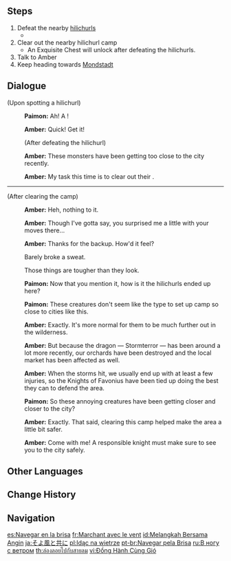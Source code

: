 {{Quest Infobox
|image         = Archon Quest C0A1 Going Upon the Breeze.png
|id            = 00360
|type          = Archon
|chapter       = Prologue
|actNum        = I
|act           = The Outlander Who Caught the Wind
|part          = 5
|startLocation = [[Starfell Valley]], [[Mondstadt]]
|region        = Mondstadt
|area          = Starfell Valley
|prev          = Wind-Riding Knight
|next          = City of Freedom
|rewards       = Adventure EXP*275;Primogem*20;Mora*1,800;Recurve Bow*1;Character EXP*925;Enhancement Ore*8
|characters    = Amber;Paimon;Traveler
|voiced        = yes
}}
{{TeyvatQuest|0|1|part=5}}

==Steps==
# Defeat the nearby [[hilichurls]]
#* {{Enemy|Hilichurl Fighter|x=1}}
# Clear out the nearby hilichurl camp {{Enemy List|Hilichurl*2;Hilichurl Shooter}}
#* An Exquisite Chest will unlock after defeating the hilichurls.
# Talk to Amber
# Keep heading towards [[Mondstadt]]

==Dialogue==
{{Quest Description|The girl's name is Amber, and her duty as an Outrider is to escort you to Mondstadt. However, she has another task to attend to first, which is to clean out the hilichurls that have been wandering around outside the city.}}
{{Dialogue Start}}
;(Upon spotting a hilichurl)
:{{A|vo mdaq017 1 paimon 01.ogg}} '''Paimon:''' Ah! A {{Color|buzzword|hilichurl}}!
:{{A|vo mdaq017 1 ambor 01.ogg}} '''Amber:''' Quick! Get it!
:;(After defeating the hilichurl)
:{{A|vo mdaq017 2 ambor 01.ogg}} '''Amber:''' These monsters have been getting too close to the city recently.
:{{A|vo mdaq017 2 ambor 02.ogg}} '''Amber:''' My task this time is to clear out their {{Color|buzzword|camp}}.
----
;(After clearing the camp)
:{{A|vo mdaq017 3 ambor 01.ogg}} '''Amber:''' Heh, nothing to it.
:{{A|vo mdaq017 3 ambor 02.ogg}} '''Amber:''' Though I've gotta say, you surprised me a little with your moves there...
:{{A|vo mdaq017 3 ambor 03.ogg}} '''Amber:''' Thanks for the backup. How'd it feel?
:{{DIcon}} Barely broke a sweat.
:{{DIcon}} Those things are tougher than they look.
:{{A|vo mdaq017 3 paimon 01.ogg}} '''Paimon:''' Now that you mention it, how is it the hilichurls ended up here?
:{{A|vo mdaq017 3 paimon 02.ogg}} '''Paimon:''' These creatures don't seem like the type to set up camp so close to cities like this.
:{{A|vo mdaq017 3 ambor 04.ogg}} '''Amber:''' Exactly. It's more normal for them to be much further out in the wilderness.
:{{A|vo mdaq017 3 ambor 05.ogg}} '''Amber:''' But because the dragon &mdash; Stormterror &mdash; has been around a lot more recently, our orchards have been destroyed and the local market has been affected as well.
:{{A|vo mdaq017 3 ambor 06.ogg}} '''Amber:''' When the storms hit, we usually end up with at least a few injuries, so the Knights of Favonius have been tied up doing the best they can to defend the area.
:{{A|vo mdaq017 3 paimon 03.ogg}} '''Paimon:''' So these annoying creatures have been getting closer and closer to the city?
:{{A|vo mdaq017 3 ambor 07.ogg}} '''Amber:''' Exactly. That said, clearing this camp helped make the area a little bit safer.
:{{A|vo mdaq017 3 ambor 08.ogg}} '''Amber:''' Come with me! A responsible knight must make sure to see you to the city safely.
{{Dialogue End}}

==Other Languages==
{{Other Languages
|en      = Going Upon the Breeze
|zhs     = 与轻风同行
|zhs_rm  = Yǔ Qīngfēng Tóngxíng
|zht     = 與輕風同行
|zht_rm  = Yǔ Qīngfēng Tóngxíng
|zh_tl   = Traveling With the Breeze
|ja      = そよ風と共に
|ja_rm   = Soyo-kaze to Tomo ni{{Assumed}}
|ja_tl   = With the Breeze
|ko      = 가벼운 바람과 함께
|ko_rm   = Gabyeoun Baram-gwa Hamkke
|ko_tl   = With the Light Wind
|es      = Navegar en la brisa
|es_tl   = Navigating in the Breeze
|fr      = Marchant avec le vent
|fr_tl   = Walking With the Wind
|ru      = В ногу с ветром
|ru_tl   = Keeping Up With the Wind
|th      = ล่องลอยไปกับสายลม
|th_rm   = Longloi Pai kap Sailom
|th_tl   = Floating With the Breeze
|vi      = {{tt|Đồng Hành|同行}} Cùng Gió
|vi_tl   = 
|de      = Dem Wind hinterher
|de_tl   = Chasing after the Wind
|id      = Melangkah Bersama Angin
|id_tl   = Walking With the Wind
|pt      = Navegar pela Brisa
|pt_tl   = Navigating Through the Breeze
|tr      = Rüzgara Ayak Uydurmak
|tr_tl   = Keeping Up With the Wind
|it      = Vagando tra i venti
|it_tl   = Wandering Among the Winds
}}

==Change History==
{{Change History|1.0}}

==Navigation==
{{Archon Quest Navbox|chapter=Prologue}}

[[es:Navegar en la brisa]]
[[fr:Marchant avec le vent]]
[[id:Melangkah Bersama Angin]]
[[ja:そよ風と共に]]
[[pl:Idąc na wietrze]]
[[pt-br:Navegar pela Brisa]]
[[ru:В ногу с ветром]]
[[th:ล่องลอยไปกับสายลม]]
[[vi:Đồng Hành Cùng Gió]]